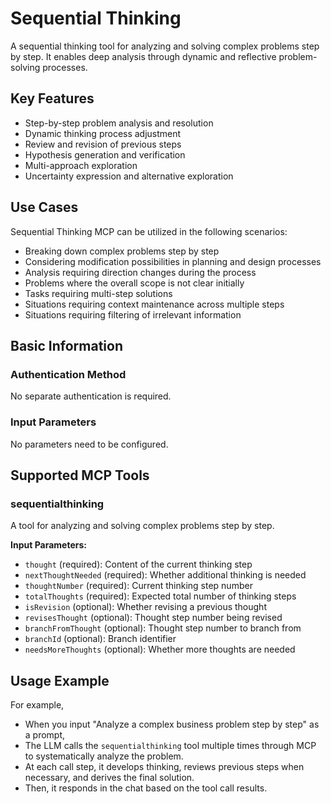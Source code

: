 # Sequential Thinking

A sequential thinking tool for analyzing and solving complex problems step by step. It enables deep analysis through dynamic and reflective problem-solving processes.

## Key Features
- Step-by-step problem analysis and resolution
- Dynamic thinking process adjustment
- Review and revision of previous steps
- Hypothesis generation and verification
- Multi-approach exploration
- Uncertainty expression and alternative exploration

## Use Cases
Sequential Thinking MCP can be utilized in the following scenarios:
- Breaking down complex problems step by step
- Considering modification possibilities in planning and design processes
- Analysis requiring direction changes during the process
- Problems where the overall scope is not clear initially
- Tasks requiring multi-step solutions
- Situations requiring context maintenance across multiple steps
- Situations requiring filtering of irrelevant information

## Basic Information

### Authentication Method
No separate authentication is required.

### Input Parameters
No parameters need to be configured.

## Supported MCP Tools

### sequentialthinking
A tool for analyzing and solving complex problems step by step.

**Input Parameters:**
- `thought` (required): Content of the current thinking step
- `nextThoughtNeeded` (required): Whether additional thinking is needed
- `thoughtNumber` (required): Current thinking step number
- `totalThoughts` (required): Expected total number of thinking steps
- `isRevision` (optional): Whether revising a previous thought
- `revisesThought` (optional): Thought step number being revised
- `branchFromThought` (optional): Thought step number to branch from
- `branchId` (optional): Branch identifier
- `needsMoreThoughts` (optional): Whether more thoughts are needed

## Usage Example

For example,
- When you input "Analyze a complex business problem step by step" as a prompt,
- The LLM calls the `sequentialthinking` tool multiple times through MCP to systematically analyze the problem.
- At each call step, it develops thinking, reviews previous steps when necessary, and derives the final solution.
- Then, it responds in the chat based on the tool call results. 
